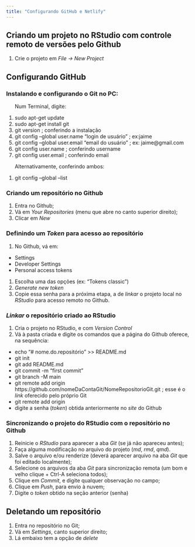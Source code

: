 ```yaml
---
title: "Configurando GitHub e Netlify"
---
```



## Criando um projeto no RStudio com controle remoto de versões pelo Github

1. Crie o projeto em *File -> New Project*

## Configurando GitHub

### Instalando e configurando  o Git no PC:

|       Num Terminal, digite:
1. sudo apt-get update
1. sudo apt-get install git
1. git version    ; conferindo a instalação
1. git config --global user.name "login de usuário"    ; ex:jaime
1. git config --global user.email "email do usuário"    ; ex: jaime@gmail.com
1. git config user.name ;  conferindo username
1. git config user.email ;  conferindo email

|       Alternativamente, conferindo ambos:

1. git config --global --list

### Criando um repositório no Github

1. Entra no Github;
1. Vá em *Your Repositories* (menu que abre no canto superior direito);
1. Clicar em *New*

<!-- 1. install.packages("usethis") -->
<!-- 1. usethis::use_git_config(user.name = "zemasfs", -->
<!--                         user.email = "zemasfs@gmail.com") -->
<!-- 1. usethis::use_git() -->

<!-- 1. usethis::use_github() -->

### Definindo um *Token* para acesso ao repositório

1. No Github, vá em:
 + Settings
 + Developer Settings
 + Personal access tokens
1. Escolha uma das opções (ex: "Tokens classic")
1. *Generate new token*
1. Copie essa senha para a próxima etapa, a de *linkar* o projeto local no *RStudio* para acesso remoto no Github.

### *Linkar* o repositório criado ao RStudio

1. Cria o projeto no RStudio, e com *Version Control*
1. Vá à pasta criada e digite os comandos que a página do Github oferece, na sequência:
  + echo "# nome.do.repositório" >> README.md
  +  git init
  + git add README.md
  + git commit -m "first commit"
  + git branch -M main
  + git remote add origin https://github.com/nomeDaContaGit/NomeRepositorioGit.git    ; esse é o *link* oferecido pelo próprio Git
  + git remote add origin 
  + digite a senha (*token*) obtida anteriormente no *site* do Github

### Sincronizando o projeto do RStudio com o repositório no Github

1. Reinicie o *RStudio* para aparecer a aba *Git* (se já não apareceu antes);
1. Faça alguma modificação no arquivo do projeto (*md*, *rmd*, *qmd*).
1. Salve o arquivo e/ou renderize (deverá aparecer arquivo na aba *Git* que foi editado localmente);
1. Selecione os arquivos da aba *Git* para sincronização remota (um bom e velho clique  +  Ctrl-A seleciona todos);
1. Clique em *Commit*, e digite qualquer observação no campo; 
1. Clique em *Push*, para envio à nuvem;
1. Digite o *token* obtido na seção anterior (senha) 
  
## Deletando um repositório
1. Entra no repositório no Git;
1. Vá em *Settings*, canto superior direito;
1. Lá embaixo tem a opção de *delete*

